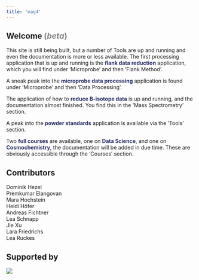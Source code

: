 ```yaml
---
title: 'mag4' 
---
```


## Welcome <span style="color:grey">(*beta*)</span> 
<!-- The World of Data & Science -->
This site is still being built, but a number of Tools are up and running and even the documentation is more or less available. The first processing application that is up and running is the <span style="color:#242B64;">**flank data reduction**</span> application, which you will find under 'Microprobe' and then 'Flank Method'.

A sneak peak into the <span style="color:#242B64;">**microprobe data processing**</span> application is found under 'Microprobe' and then 'Data Processing'.

The application of how to <span style="color:#242B64;">**reduce B-isotope data**</span> is up and running, and the documentation almost finished. You find this in the 'Mass Spectrometry' section.

A peak into the <span style="color:#242B64;">**powder standards**</span> application is available via the 'Tools' section.

Two <span style="color:#242B64;">**full courses**</span> are available, one on <span style="color:#242B64;">**Data Science**</span>, and one on <span style="color:#242B64;">**Cosmochemistry**</span>, the documentation will be added in due time. These are obviously accessible through the 'Courses' section.

## Contributors
Dominik Hezel  
Premkumar Elangovan  
Mara Hochstein  
Heidi Höfer  
Andreas Fichtner  
Lea Schnapp  
Jie Xu  
Lara Friedrichs  
Lea Ruckes
<!--
Cecily Ogunjobi – maps
-->

## Supported by

![](images/supported-by.png)